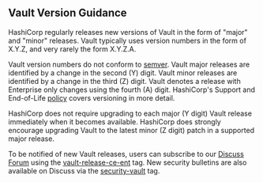 ## Vault Version Guidance

HashiCorp regularly releases new versions of Vault in the form of "major" and "minor" releases.
Vault typically uses version numbers in the form of X.Y.Z, and very rarely the form X.Y.Z.A.

Vault version numbers do not conform to [semver](https://semver.org/).
Vault major releases are identified by a change in the second (Y) digit.
Vault minor releases are identified by a change in the third (Z) digit.
Vault denotes a release with Enterprise only changes using the fourth (A) digit.
HashiCorp's Support and End-of-Life
[policy](https://support.hashicorp.com/hc/en-us/articles/360021185113-Support-Period-and-End-of-Life-EOL-Policy)
covers versioning in more detail.

HashiCorp does not require upgrading to each major (Y digit) Vault release immediately when it becomes available.
HashiCorp does strongly encourage upgrading Vault to the latest minor (Z digit) patch in a supported major release.

To be notified of new Vault releases, users can subscribe to our [Discuss Forum](https://discuss.hashicorp.com/)
using the [vault-release-ce-ent](https://discuss.hashicorp.com/tag/vault-release-ce-ent) tag.
New security bulletins are also available on Discuss via the
[security-vault](https://discuss.hashicorp.com/tag/security-vault) tag.
